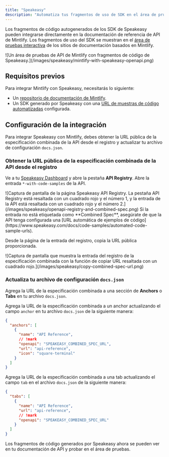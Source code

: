```yaml
---
title: "Speakeasy"
description: "Automatiza tus fragmentos de uso de SDK en el área de pruebas de API"
---
```


Los fragmentos de código autogenerados de los SDK de Speakeasy pueden integrarse directamente en la documentación de referencia de API de Mintlify. Los fragmentos de uso del SDK se muestran en el [área de pruebas interactiva](/es/api-playground/overview) de los sitios de documentación basados en Mintlify.

<Frame>
  ![Un área de pruebas de API de Mintlify con fragmentos de código de Speakeasy.](/images/speakeasy/mintlify-with-speakeasy-openapi.png)
</Frame>

## Requisitos previos

Para integrar Mintlify con Speakeasy, necesitarás lo siguiente:

- Un [repositorio de documentación de Mintlify](/es/quickstart#creating-the-repository).
- Un SDK generado por Speakeasy con una [URL de muestras de código automatizadas](https://www.speakeasy.com/docs/code-samples/automated-code-sample-urls) configurada.

## Configuración de la integración

Para integrar Speakeasy con Mintlify, debes obtener la URL pública de la especificación combinada de la API desde el registro y actualizar tu archivo de configuración `docs.json`.

### Obtener la URL pública de la especificación combinada de la API desde el registro

Ve a tu [Speakeasy Dashboard](https://app.speakeasy.com) y abre la pestaña **API Registry**. Abre la entrada `*-with-code-samples` de la API.

<Frame>
  ![Captura de pantalla de la página Speakeasy API Registry. La pestaña API Registry está resaltada con un cuadrado rojo y el número 1, y la entrada de la API está resaltada con un cuadrado rojo y el número 2.](/images/speakeasy/openapi-registry-and-combined-spec.png)
</Frame>

<Note>
  Si la entrada no está etiquetada como **Combined Spec**, asegúrate de que la API tenga configurada una [URL automática de ejemplos de código](https://www.speakeasy.com/docs/code-samples/automated-code-sample-urls).
</Note>

Desde la página de la entrada del registro, copia la URL pública proporcionada.

<Frame>
  ![Captura de pantalla que muestra la entrada del registro de la especificación combinada con la función de copiar URL resaltada con un cuadrado rojo.](/images/speakeasy/copy-combined-spec-url.png)
</Frame>

### Actualiza tu archivo de configuración `docs.json`

Agrega la URL de la especificación combinada a una sección de **Anchors** o **Tabs** en tu archivo `docs.json`.

Agrega la URL de la especificación combinada a un anchor actualizando el campo `anchor` en tu archivo `docs.json` de la siguiente manera:

```json docs.json
{
  "anchors": [
    {
      "name": "API Reference",
      // !mark
      "openapi": "SPEAKEASY_COMBINED_SPEC_URL",
      "url": "api-reference",
      "icon": "square-terminal"
    }
  ]
}
```

Agrega la URL de la especificación combinada a una tab actualizando el campo `tab` en el archivo `docs.json` de la siguiente manera:

```json docs.json
{
  "tabs": [
    {
      "name": "API Reference",
      "url": "api-reference",
      // !mark
      "openapi": "SPEAKEASY_COMBINED_SPEC_URL"
    }
  ]
}
```

Los fragmentos de código generados por Speakeasy ahora se pueden ver en tu documentación de API y probar en el área de pruebas.
